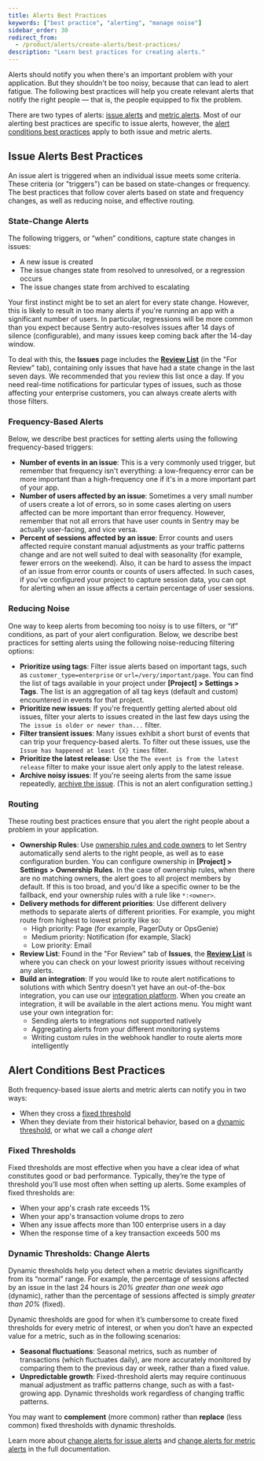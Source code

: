 ```yaml
---
title: Alerts Best Practices
keywords: ["best practice", "alerting", "manage noise"]
sidebar_order: 30
redirect_from:
  - /product/alerts/create-alerts/best-practices/
description: "Learn best practices for creating alerts."
---
```


Alerts should notify you when there's an important problem with your application. But they shouldn't be too noisy, because that can lead to alert fatigue. The following best practices will help you create relevant alerts that notify the right people — that is, the people equipped to fix the problem.

There are two types of alerts: [issue alerts](/product/alerts/alert-types/#issue-alerts) and [metric alerts](/product/alerts/alert-types/#metric-alerts). Most of our alerting best practices are specific to issue alerts, however, the [alert conditions best practices](#alert-conditions-best-practices) apply to both issue and metric alerts.

## Issue Alerts Best Practices

An issue alert is triggered when an individual issue meets some criteria. These criteria (or "triggers") can be based on state-changes or frequency. The best practices that follow cover alerts based on state and frequency changes, as well as reducing noise, and effective routing.

### State-Change Alerts

The following triggers, or “when” conditions, capture state changes in issues:

- A new issue is created
- The issue changes state from resolved to unresolved, or a regression occurs
- The issue changes state from archived to escalating

Your first instinct might be to set an alert for every state change. However, this is likely to result in too many alerts if you're running an app with a significant number of users. In particular, regressions will be more common than you expect because Sentry auto-resolves issues after 14 days of silence (configurable), and many issues keep coming back after the 14-day window.

To deal with this, the **Issues** page includes the [**Review List**](/product/issues/states-triage/#mark-reviewed) (in the "For Review" tab), containing only issues that have had a state change in the last seven days. We recommended that you review this list once a day. If you need real-time notifications for particular types of issues, such as those affecting your enterprise customers, you can always create alerts with those filters.

### Frequency-Based Alerts

Below, we describe best practices for setting alerts using the following frequency-based triggers:

- **Number of events in an issue**: This is a very commonly used trigger, but remember that frequency isn't everything: a low-frequency error can be more important than a high-frequency one if it's in a more important part of your app.
- **Number of users affected by an issue**: Sometimes a very small number of users create a lot of errors, so in some cases alerting on users affected can be more important than error frequency. However, remember that not all errors that have user counts in Sentry may be actually user-facing, and vice versa.
- **Percent of sessions affected by an issue**: Error counts and users affected require constant manual adjustments as your traffic patterns change and are not well suited to deal with seasonality (for example, fewer errors on the weekend). Also, it can be hard to assess the impact of an issue from error counts or counts of users affected. In such cases, if you've configured your project to capture session data, you can opt for alerting when an issue affects a certain percentage of user sessions.

### Reducing Noise

One way to keep alerts from becoming too noisy is to use filters, or “if” conditions, as part of your alert configuration. Below, we describe best practices for setting alerts using the following noise-reducing filtering options:

- **Prioritize using tags**: Filter issue alerts based on important tags, such as `customer_type=enterprise` or `url=/very/important/page`. You can find the list of tags available in your project under **[Project] > Settings > Tags**. The list is an aggregation of all tag keys (default and custom) encountered in events for that project.
- **Prioritize new issues**: If you're frequently getting alerted about old issues, filter your alerts to issues created in the last few days using the `The issue is older or newer than...` filter.
- **Filter transient issues**: Many issues exhibit a short burst of events that can trip your frequency-based alerts. To filter out these issues, use the `Issue has happened at least {X} times` filter.
- **Prioritize the latest release**: Use the `The event is from the latest release` filter to make your issue alert only apply to the latest release.
- **Archive noisy issues**: If you're seeing alerts from the same issue repeatedly, [archive the issue](/product/issues/states-triage/#archive). (This is not an alert configuration setting.)

### Routing

These routing best practices ensure that you alert the right people about a problem in your application.

- **Ownership Rules**: Use [ownership rules and code owners](/product/issues/ownership-rules/) to let Sentry automatically send alerts to the right people, as well as to ease configuration burden. You can configure ownership in **[Project] > Settings > Ownership Rules**. In the case of ownership rules, when there are no matching owners, the alert goes to all project members by default. If this is too broad, and you'd like a specific owner to be the fallback, end your ownership rules with a rule like `*:<owner>`.
- **Delivery methods for different priorities**: Use different delivery methods to separate alerts of different priorities. For example, you might route from highest to lowest priority like so:
  - High priority: Page (for example, PagerDuty or OpsGenie)
  - Medium priority: Notification (for example, Slack)
  - Low priority: Email
- **Review List**: Found in the "For Review" tab of **Issues**, the [**Review List**](/product/issues/states-triage/#mark-reviewed) is where you can check on your lowest priority issues without receiving any alerts.
- **Build an integration**: If you would like to route alert notifications to solutions with which Sentry doesn't yet have an out-of-the-box integration, you can use our [integration platform](/product/integrations/integration-platform/). When you create an integration, it will be available in the alert actions menu. You might want use your own integration for:
  - Sending alerts to integrations not supported natively
  - Aggregating alerts from your different monitoring systems
  - Writing custom rules in the webhook handler to route alerts more intelligently

## Alert Conditions Best Practices

Both frequency-based issue alerts and metric alerts can notify you in two ways:

- When they cross a [fixed threshold](#fixed-thresholds)
- When they deviate from their historical behavior, based on a [dynamic threshold](#dynamic-thresholds-change-alerts), or what we call a _change alert_

### Fixed Thresholds

Fixed thresholds are most effective when you have a clear idea of what constitutes good or bad performance. Typically, they’re the type of threshold you’ll use most often when setting up alerts. Some examples of fixed thresholds are:

- When your app's crash rate exceeds 1%
- When your app's transaction volume drops to zero
- When any issue affects more than 100 enterprise users in a day
- When the response time of a key transaction exceeds 500 ms

### Dynamic Thresholds: Change Alerts

Dynamic thresholds help you detect when a metric deviates significantly from its “normal” range. For example, the percentage of sessions affected by an issue in the last 24 hours is _20% greater than one week ago_ (dynamic), rather than the percentage of sessions affected is simply _greater than 20%_ (fixed).

Dynamic thresholds are good for when it’s cumbersome to create fixed thresholds for every metric of interest, or when you don’t have an expected value for a metric, such as in the following scenarios:

- **Seasonal fluctuations**: Seasonal metrics, such as number of transactions (which fluctuates daily), are more accurately monitored by comparing them to the previous day or week, rather than a fixed value.
- **Unpredictable growth**: Fixed-threshold alerts may require continuous manual adjustment as traffic patterns change, such as with a fast-growing app. Dynamic thresholds work regardless of changing traffic patterns.

You may want to **complement** (more common) rather than **replace** (less common) fixed thresholds with dynamic thresholds.

Learn more about [change alerts for issue alerts](/product/alerts/create-alerts/issue-alert-config/#change-alerts) and [change alerts for metric alerts](/product/alerts/create-alerts/metric-alert-config/#change-alerts-percent-change) in the full documentation.
